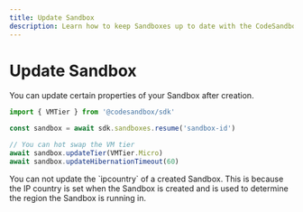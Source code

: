 ```yaml
---
title: Update Sandbox
description: Learn how to keep Sandboxes up to date with the CodeSandbox SDK.
---
```



# Update Sandbox

You can update certain properties of your Sandbox after creation.

```ts
import { VMTier } from '@codesandbox/sdk'

const sandbox = await sdk.sandboxes.resume('sandbox-id')

// You can hot swap the VM tier
await sandbox.updateTier(VMTier.Micro)
await sandbox.updateHibernationTimeout(60)
```

<Callout>
You can not update the `ipcountry` of a created Sandbox. This is because the IP country is set when the Sandbox is created and is used to determine the region the Sandbox is running in.
</Callout>

